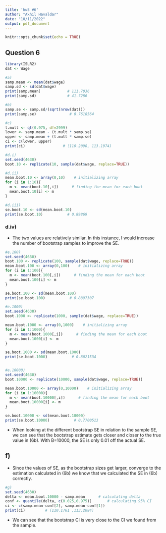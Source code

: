 ---
title: 'hw3 #6'
author: "Akhil Havaldar"
date: "10/11/2022"
output: pdf_document
---

```{r setup, include=FALSE}
knitr::opts_chunk$set(echo = TRUE)
```
## Question 6
```{r}
library(ISLR2)
dat <- Wage

#a) 
samp.mean <- mean(dat$wage)
samp.sd <- sd(dat$wage)
print(samp.mean)            # 111.7036
print(samp.sd)              # 41.7286

#b) 
samp.se <- samp.sd/(sqrt(nrow(dat)))
print(samp.se)               # 0.7618564

#c) 
t.mult <- qt(0.975, df=2999)
lower <- samp.mean - (t.mult * samp.se)
upper <- samp.mean + (t.mult * samp.se)
ci <- c(lower, upper)
print(ci)                 # (110.2098, 113.1974)

#d.i) 
set.seed(4630)
boot.10 <- replicate(10, sample(dat$wage, replace=TRUE))

#d.ii)
mean.boot.10 <- array(0,10)    # initializing array
for (i in 1:10){
  m <- mean(boot.10[,i])      # finding the mean for each boot 
  mean.boot.10[i] <- m      
}

#d.iii)
se.boot.10 <- sd(mean.boot.10)
print(se.boot.10)           # 0.89869
```

### d.iv)
- The two values are relatively similar. In this instance, I would increase the number of bootstrap samples to improve the SE.


```{r}
#e.100)
set.seed(4630)
boot.100 <- replicate(100, sample(dat$wage, replace=TRUE))
mean.boot.100 <- array(0,100)    # initializing array
for (i in 1:100){
  m <- mean(boot.100[,i])      # finding the mean for each boot 
  mean.boot.100[i] <- m      
}

se.boot.100 <- sd(mean.boot.100)
print(se.boot.100)           # 0.8897307

#e.1000)
set.seed(4630)
boot.1000 <- replicate(1000, sample(dat$wage, replace=TRUE))

mean.boot.1000 <- array(0,1000)    # initializing array
for (i in 1:1000){
  m <- mean(boot.1000[,i])      # finding the mean for each boot 
  mean.boot.1000[i] <- m      
}

se.boot.1000 <- sd(mean.boot.1000)
print(se.boot.1000)           # 0.8021534


#e.10000)
set.seed(4630)
boot.10000 <- replicate(10000, sample(dat$wage, replace=TRUE))

mean.boot.10000 <- array(0,10000)    # initializing array
for (i in 1:10000){
  m <- mean(boot.10000[,i])      # finding the mean for each boot 
  mean.boot.10000[i] <- m      
}

se.boot.10000 <- sd(mean.boot.10000)
print(se.boot.10000)           # 0.7700513
```
- When looking at the different bootstrap SE in relation to the sample SE, we can see that the bootstrap estimate gets closer and closer to the true value in (6b). With B=10000, the SE is only 0.01 off the actual SE.


## f) 
- Since the values of SE, as the bootstrap sizes get larger, converge to the estimation calculated in (6b) we know that we calculated the SE in (6b) correctly.


```{r}
#g) 
set.seed(4630)
delta <- mean.boot.10000 - samp.mean      # calculating delta
conf <- quantile(delta, c(0.025,0.975))       # calculating 95% CI
ci <- c(samp.mean-conf[2], samp.mean-conf[1])
print(ci)         # (110.1761 ,113.2084) 
```
- We can see that the bootstrap CI is very close to the CI we found from the sample. 